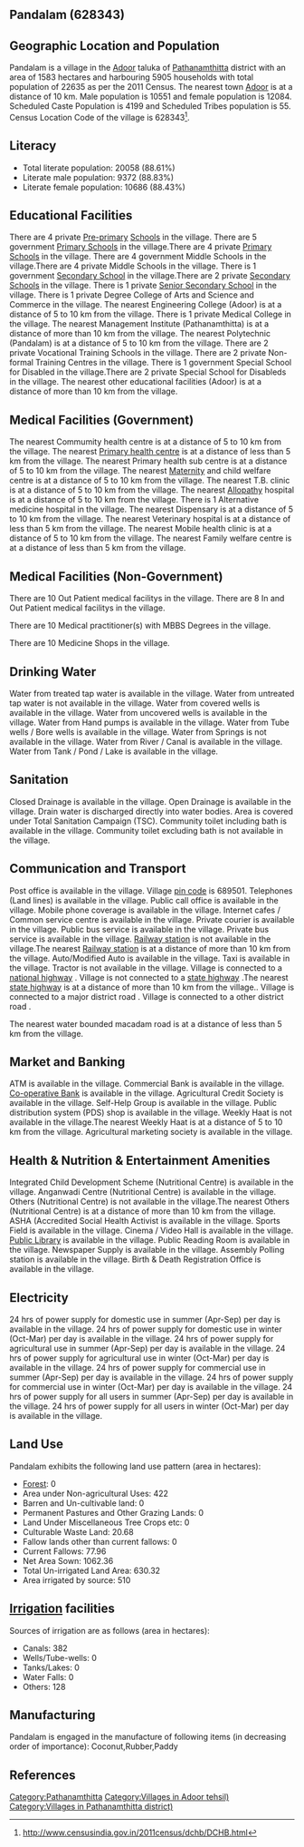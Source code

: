 {{Infobox settlement
| name=Pandalam
| native_name=
| native_name_lang=
| other_name=
| nickname=
| settlement_type=Village
| image_skyline=
| image_alt=
| image_caption=
| pushpin_map=India Kerala
| pushpin_label_position=right
| pushpin_map_alt=
| pushpin_map_caption=Location in Kerala, India
| latd=
| latm=
| lats=
| latNS=
| longd=
| longm=
| longs=
| longEW=
| coordinates_display=inline,title
| subdivision_type=Country
| subdivision_name={{flag|India}}
| subdivision_type1=[[States and territories of India|State]]
| subdivision_name1=Kerala 
| subdivision_type2=[[List of districts of India|District]]
| subdivision_name2=Pathanamthitta
| subdivision_type3=Tahsil
| subdivision_name3=Adoor
| website=
| established_title=<!-- Established -->
| established_date=
| founder=
| named_for=
| government_type=
| governing_body=
| unit_pref=Metric=
| area_footnotes=
| area_rank=
| area_total_km2=15.83
| elevation_footnotes=
| elevation_m=
| population_total=22635
| population_as_of=2011
| population_rank=
| population_density_km2=1429
| population_demonym=
| population_footnotes=
| demographics_type1=Languages
| demographics1_title1=Official
| demographics1_info1=[[Malayalam language|Malayalam]]
| timezone1=[[Indian Standard Time|IST]]
| utc_offset1==+5:30
| postal_code_type=[[Postal Index Number|PIN]]
| postal_code=689501
| area_code_type=Telephone code
| area_code=
| registration_plate=
| blank1_name_sec1=Nearest city
| blank1_info_sec1=[[Adoor]]
| blank2_name_sec1=[[Human sex ratio|Sex ratio]]
| blank2_info_sec1=1145 [[male|♂]]/[[female|♀]]
| blank3_name_sec1=Literacy
| blank3_info_sec1=88.61%
| blank1_name_sec2=[[2011 Census of India|2011 census]] code
| blank1_info_sec2=628343
| footnotes=
}}

== Pandalam (628343) ==

== Geographic Location and Population ==

Pandalam is a village in the [[Adoor]] taluka of [[Pathanamthitta]] district with an area of 1583 hectares and harbouring 5905 households with total population of 22635 as per the 2011 Census. The nearest town [[Adoor]] is at a distance of 10 km. Male population is 10551 and female population is 12084. Scheduled Caste Population is 4199 and Scheduled Tribes population is 55. Census Location Code of the village is 628343<ref>http://www.censusindia.gov.in/2011census/dchb/DCHB.html</ref>.


== Literacy ==  
* Total literate population: 20058 (88.61%)
* Literate male population: 9372 (88.83%)
* Literate female population: 10686 (88.43%)


== Educational Facilities ==  
There are 4 private [[Pre-primary]] [[School]]s in the village.
There are 5 government [[Primary School]]s in the village.There are 4 private [[Primary School]]s in the village.
There are 4 government Middle Schools in the village.There are 4 private Middle Schools in the village.
There is 1 government [[Secondary School]] in the village.There are 2 private [[Secondary School]]s in the village.
There is 1 private [[Senior Secondary School]] in the village.
There is 1 private Degree College of Arts and Science and Commerce in the village.
The nearest Engineering College (Adoor) is at a distance of 5 to 10 km from the village.
There is 1 private Medical College in the village.
The nearest Management Institute (Pathanamthitta) is at a distance of more than 10 km from the village.
The nearest Polytechnic (Pandalam) is at a distance of 5 to 10 km from the village.
There are 2 private Vocational Training Schools in the village.
There are 2 private Non-formal Training Centres in the village.
There is 1 government Special School for Disabled in the village.There are 2 private Special School for Disableds in the village.
The nearest other educational facilities (Adoor) is at a distance of more than 10 km from the village.


== Medical Facilities (Government) ==
The nearest Commumity health centre is at a distance of 5 to 10 km from the village.
The nearest [[Primary health centre]] is at a distance of less than 5 km from the village.
The nearest Primary health sub centre is at a distance of 5 to 10 km from the village.
The nearest [[Maternity]] and child welfare centre is at a distance of 5 to 10 km from the village.
The nearest T.B. clinic is at a distance of 5 to 10 km from the village.
The nearest [[Allopathy]] hospital is at a distance of 5 to 10 km from the village.
There is 1 Alternative medicine hospital in the village.
The nearest Dispensary is at a distance of 5 to 10 km from the village.
The nearest Veterinary hospital is at a distance of less than 5 km from the village.
The nearest Mobile health clinic is at a distance of 5 to 10 km from the village.
The nearest Family welfare centre is at a distance of less than 5 km from the village.


== Medical Facilities (Non-Government) ==
There are 10 Out Patient medical facilitys in the village.
There are 8 In and Out Patient medical facilitys in the village.

There are 10 Medical practitioner(s) with MBBS Degrees in the village.



There are 10 Medicine Shops in the village.



== Drinking Water ==
Water from treated tap water is available in the village.
Water from untreated tap water is not available in the village.
Water from covered wells is available in the village.
Water from uncovered wells is available in the village.
Water from Hand pumps is available in the village.
Water from Tube wells / Bore wells is available in the village.
Water from Springs is not available in the village.
Water from River / Canal is available in the village.
Water from Tank / Pond / Lake is available in the village.


== Sanitation ==
Closed Drainage is available in the village.
Open Drainage is available in the village.
Drain water is discharged directly into water bodies.
Area is covered under Total Sanitation Campaign (TSC).
Community toilet including bath is available in the village.
Community toilet excluding bath is not available in the village.


== Communication and Transport ==
Post office is available in the village.
Village [[pin code]] is 689501.
Telephones (Land lines) is available in the village.
Public call office is available in the village.
Mobile phone coverage is available in the village.
Internet cafes / Common service centre is available in the village.
Private courier is available in the village.
Public bus service is available in the village.
Private bus service is available in the village.
[[Railway station]] is not available in the village.The nearest [[Railway station]] is at a distance of more than 10 km from the village.
Auto/Modified Auto is available in the village.
Taxi is available in the village.
Tractor is not available in the village.
Village is connected to a [[national highway]]  .
Village is not connected to a [[state highway]] .The nearest [[state highway]] is at a distance of more than 10 km from the village..
Village is connected to a major district road    .
Village is connected to a other district road  .


The nearest water bounded macadam road is at a distance of less than 5 km from the village.




== Market and Banking ==
ATM is available in the village.
Commercial Bank is available in the village.
[[Co-operative Bank]] is available in the village.
Agricultural Credit Society is available in the village.
Self-Help Group is available in the village.
Public distribution system (PDS) shop is available in the village.
Weekly Haat is not available in the village.The nearest Weekly Haat is at a distance of 5 to 10 km from the village.
Agricultural marketing society is available in the village.


== Health & Nutrition & Entertainment Amenities ==
Integrated Child Development Scheme (Nutritional Centre) is available in the village.
Anganwadi Centre (Nutritional Centre) is available in the village.
Others (Nutritional Centre) is not available in the village.The nearest Others (Nutritional Centre) is at a distance of more than 10 km from the village.
ASHA (Accredited Social Health Activist is available in the village.
Sports Field is available in the village.
Cinema / Video Hall is available in the village.
[[Public Library]] is available in the village.
Public Reading Room is available in the village.
Newspaper Supply is available in the village.
Assembly Polling station is available in the village.
Birth & Death Registration Office is available in the village.


== Electricity ==
24 hrs of power supply for domestic use in summer (Apr-Sep) per day is available in the village.
24 hrs of power supply for domestic use in winter (Oct-Mar) per day is available in the village.
24 hrs of power supply for agricultural use in summer (Apr-Sep) per day is available in the village.
24 hrs of power supply for agricultural use in winter (Oct-Mar) per day is available in the village.
24 hrs of power supply for commercial use in summer (Apr-Sep) per day is available in the village.
24 hrs of power supply for commercial use in winter (Oct-Mar) per day is available in the village.
24 hrs of power supply for all users in summer (Apr-Sep) per day is available in the village.
24 hrs of power supply for all users in winter (Oct-Mar) per day is available in the village.


== Land Use ==
Pandalam exhibits the following land use pattern (area in hectares):
* [[Forest]]: 0
* Area under Non-agricultural Uses: 422
* Barren and Un-cultivable land: 0
* Permanent Pastures and Other Grazing Lands: 0
* Land Under Miscellaneous Tree Crops etc: 0
* Culturable Waste Land: 20.68
* Fallow lands other than current fallows: 0
* Current Fallows: 77.96
* Net Area Sown: 1062.36
* Total Un-irrigated Land Area: 630.32
* Area irrigated by source: 510


== [[Irrigation]] facilities ==
Sources of irrigation are as follows (area in hectares):
* Canals: 382
* Wells/Tube-wells: 0
* Tanks/Lakes: 0
* Water Falls: 0
* Others: 128


== Manufacturing ==
Pandalam is engaged in the manufacture of following items (in decreasing order of importance): Coconut,Rubber,Paddy


[[Category:Pathanamthitta]]
[[Category:Villages in Adoor tehsil)]]
[[Category:Villages in Pathanamthitta district)]]


== References ==
{{Reflist}}


